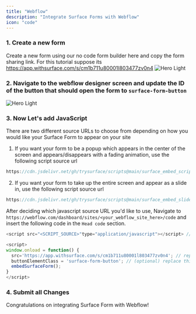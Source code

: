 ```yaml
---
title: "Webflow"
description: "Integrate Surface Forms with Webflow"
icon: "code"
---
```


### 1. Create a new form
Create a new form using our no code form builder here and copy the form sharing link. For this tutorial suppose its https://app.withsurface.com/s/cm1b711u80001l803477zv0n4
<Accordion title="Click to expand">
  <img className="block" src="/images/webflow/form.png" alt="Hero Light" />
</Accordion>

### 2. Navigate to the webflow designer screen and update the ID of the button that should open the form to `surface-form-button`
<Accordion title="Click to expand">
  <img className="block" src="/images/webflow/webflow-design.png" alt="Hero Light" />
</Accordion>

### 3. Now Let's add JavaScript
There are two different source URLs to choose from depending on how you would like your Surface Form to appear on your site

1. If you want your form to be a popup which appears in the center of the screen and appears/disappears with a fading animation, use the following script source url
```javascript
https://cdn.jsdelivr.net/gh/trysurface/scripts@main/surface_embed_script.js
```
2. If you want your form to take up the entire screen and appear as a slide in, use the following script source url
```javascript
https://cdn.jsdelivr.net/gh/trysurface/scripts@main/surface_embed_slide_fullscreen.js
```
After deciding which javascript source URL you'd like to use, Navigate to `https://webflow.com/dashboard/sites/<your_webflow_site_here>/code` and insert the following code in the `Head code` section.
```javascript
<script src="<SCRIPT_SOURCE>"type="application/javascript"></script> // replace <SCRIPT_SOURCE> with any cdn url from above. 

<script>
window.onload = function() {
  src='https://app.withsurface.com/s/cm1b711u80001l803477zv0n4'; // replace this with your surface form link
  buttonElementClass = 'surface-form-button'; // (optional) replace this value with your own button class
  embedSurfaceForm();
}
</script>
```

### 4. Submit all Changes
Congratulations on integrating Surface Form with Webflow!
